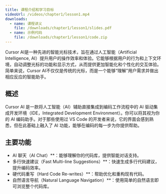 ```yaml
---
title: 课程介绍和学习目标
videoUrl: /videos/chapter1/lesson1.mp4
downloads:
  - name: 课程讲义
    file: /downloads/chapter1/lesson1/slides.pdf
  - name: 示例代码
    file: /downloads/chapter1/lesson1/code.zip
---
```

Cursor AI是一种先进的智能光标技术，旨在通过人工智能（Artificial Intelligence, AI）提升用户的操作效率和体验。它能够根据用户的行为和上下文环境，自动调整光标的功能和显示方式，从而提供更加智能化和个性化的交互体验。简单来说，Cursor AI不仅仅是传统的光标，而是一个能够“理解”用户需求并做出相应反应的智能助手。


## 概述
Cursor AI 是一款将人工智能（AI）辅助直接集成到编码工作流程中的 AI 驱动集成开发环境（IDE，Integrated Development Environment）。你可以将其视为你的 AI 编码助手。对于那些使用过 VS Code 的开发者来说，它的界面会感到熟悉，但在此基础上融入了 AI 功能，能够在编码的每一步为你提供帮助。

## 主要功能
- AI 聊天（AI Chat）**：能够理解你的代码库，提供智能对话支持。
- 多行快速建议（Fast Multi-line Suggestions）**：快速生成多行代码建议，提升编码效率。
- 硬代码重写（Hard Code Re-writes）**：帮助优化和重构现有代码。
- 自然语言导航（Natural Language Navigation）**：使用简单的自然语言即可浏览整个代码库。